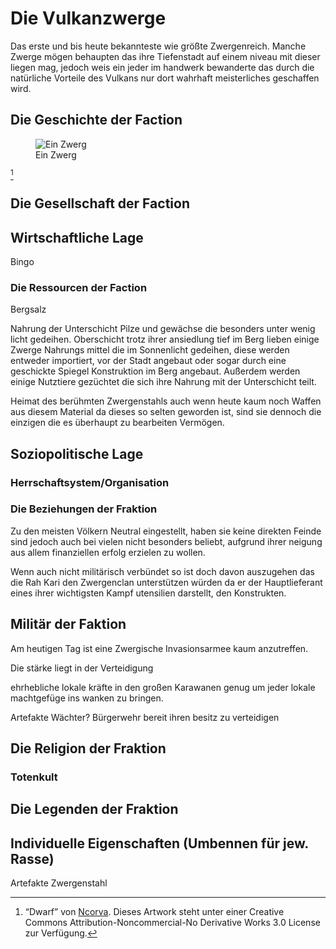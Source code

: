 
# Die Vulkanzwerge

Das erste und bis heute bekannteste wie größte Zwergenreich. Manche Zwerge mögen behaupten das ihre Tiefenstadt auf einem niveau mit dieser liegen mag, jedoch weis ein jeder im handwerk bewanderte das durch die natürliche Vorteile des Vulkans nur dort wahrhaft meisterliches geschaffen wird.

## Die Geschichte der Faction

![Ein Zwerg](Pictures/Flavor/Zwerge/dwarf_by_ncorva.jpg)

[^Künstler]





## Die Gesellschaft der Faction

## Wirtschaftliche Lage

Bingo

### Die Ressourcen der Faction

Bergsalz

Nahrung der Unterschicht Pilze und gewächse die besonders unter wenig licht gedeihen.
Oberschicht trotz ihrer ansiedlung tief im Berg lieben einige Zwerge Nahrungs mittel die im Sonnenlicht gedeihen, diese werden entweder importiert, vor der Stadt angebaut oder sogar durch eine geschickte Spiegel Konstruktion im Berg angebaut. Außerdem werden einige Nutztiere gezüchtet die sich ihre Nahrung mit der Unterschicht teilt.

Heimat des berühmten Zwergenstahls auch wenn heute kaum noch Waffen aus diesem Material da dieses so selten geworden ist, sind sie dennoch die einzigen die es überhaupt zu bearbeiten Vermögen. 

## Soziopolitische Lage 

### Herrschaftsystem/Organisation

### Die Beziehungen der Fraktion
Zu den meisten Völkern Neutral eingestellt, haben sie keine direkten Feinde sind jedoch auch bei vielen nicht besonders beliebt, aufgrund ihrer neigung aus allem finanziellen erfolg erzielen zu wollen.

Wenn auch nicht militärisch verbündet so ist doch davon auszugehen das die Rah Kari den Zwergenclan unterstützen würden da er der Hauptlieferant eines ihrer wichtigsten Kampf utensilien darstellt, den Konstrukten.

## Militär der Faktion

Am heutigen Tag ist eine Zwergische Invasionsarmee kaum anzutreffen.

Die stärke liegt in der Verteidigung

ehrhebliche lokale kräfte in den großen Karawanen genug um jeder lokale machtgefüge ins wanken zu bringen.



Artefakte
Wächter?
Bürgerwehr bereit ihren besitz zu verteidigen

## Die Religion der Fraktion

### Totenkult

## Die Legenden der Fraktion




## Individuelle Eigenschaften (Umbennen für jew. Rasse)

Artefakte
Zwergenstahl



[^Künstler]: "Dwarf" von [Ncorva](https://www.deviantart.com/ncorva/art/Dwarf-764102740). Dieses Artwork steht unter einer Creative Commons Attribution-Noncommercial-No Derivative Works 3.0 License zur Verfügung.
